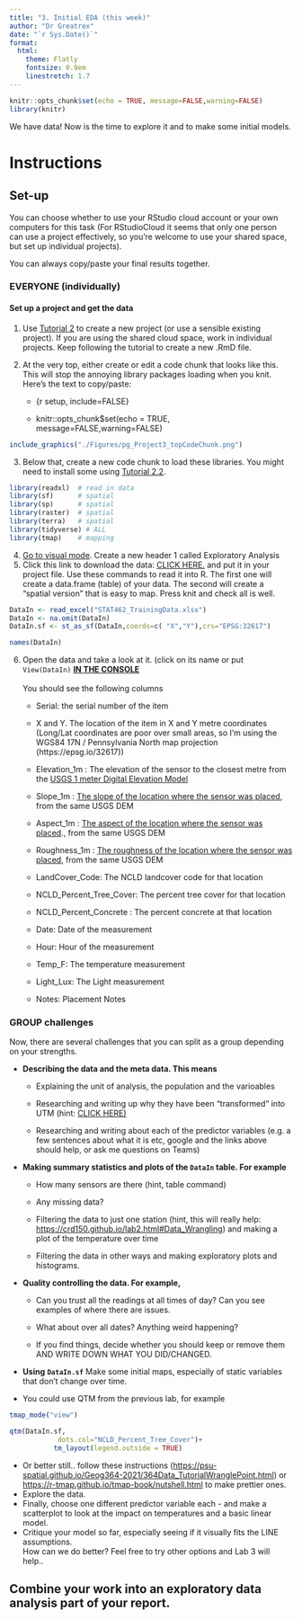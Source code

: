 ```yaml
---
title: "3. Initial EDA (this week)"
author: "Dr Greatrex"
date: "`r Sys.Date()`"
format:
  html: 
    theme: Flatly
    fontsize: 0.9em
    linestretch: 1.7
---
```


```r
knitr::opts_chunk$set(echo = TRUE, message=FALSE,warning=FALSE)
library(knitr)
```

We have data! Now is the time to explore it and to make some initial models.

# Instructions

## Set-up

You can choose whether to use your RStudio cloud account or your own computers for this task (For RStudioCloud it seems that only one person can use a project effectively, so you're welcome to use your shared space, but set up individual projects).

You can always copy/paste your final results together.

### EVERYONE (individually)

#### Set up a project and get the data

1.  Use [Tutorial 2](https://psu-spatial.github.io/Stat462-2023/in_S462_Tutorial2BeforeEachLab.html) to create a new project (or use a sensible existing project). If you are using the shared cloud space, work in individual projects. Keep following the tutorial to create a new .RmD file.

2.  At the very top, either create or edit a code chunk that looks like this. This will stop the annoying library packages loading when you knit. Here's the text to copy/paste:

    -   {r setup, include=FALSE}

    -   knitr::opts_chunk\$set(echo = TRUE, message=FALSE,warning=FALSE)

```r
include_graphics("./Figures/pg_Project3_topCodeChunk.png")
```

3.  Below that, create a new code chunk to load these libraries. You might need to install some using [Tutorial 2.2](https://psu-spatial.github.io/Stat462-2023/in_S462_Tutorial2BeforeEachLab.html#downloading-a-new-package).

```r
library(readxl)  # read in data
library(sf)      # spatial
library(sp)      # spatial
library(raster)  # spatial
library(terra)   # spatial
library(tidyverse) # ALL
library(tmap)    # mapping
```

4.  [Go to visual mode](https://psu-spatial.github.io/Stat462-2023/in_S462_Tutorial2BeforeEachLab.html#visual-mode). Create a new header 1 called Exploratory Analysis\
5.  Click this link to download the data: [CLICK HERE.](https://github.com/hgreatrex/Stat462-TemperatureDATA/blob/main/STAT462_TrainingData.xlsx?raw=true) and put it in your project file. Use these commands to read it into R. The first one will create a data.frame (table) of your data. The second will create a "spatial version" that is easy to map. Press knit and check all is well.

```r

DataIn <- read_excel("STAT462_TrainingData.xlsx")
DataIn <- na.omit(DataIn)
DataIn.sf <- st_as_sf(DataIn,coords=c( "X","Y"),crs="EPSG:32617")
```

```r
names(DataIn)
```

6.  Open the data and take a look at it. (click on its name or put `View(DataIn)` [**IN THE CONSOLE\
    \
    **]{.underline}You should see the following columns

    -   Serial: the serial number of the item

    -   X and Y. The location of the item in X and Y metre coordinates (Long/Lat coordinates are poor over small areas, so I'm using the WGS84 17N / Pennsylvania North map projection (https://epsg.io/32617))

    -   Elevation_1m : The elevation of the sensor to the closest metre from the [USGS 1 meter Digital Elevation Model](https://portal.opentopography.org/raster?opentopoID=OTNED.012021.4269.3)

    -   Slope_1m : [The slope of the location where the sensor was placed](https://www.e-education.psu.edu/geog480/node/490), from the same USGS DEM

    -   Aspect_1m : [The aspect of the location where the sensor was placed](https://www.e-education.psu.edu/geog480/node/490)., from the same USGS DEM

    -   Roughness_1m : [The roughness of the location where the sensor was placed](https://www.e-education.psu.edu/geog480/node/490), from the same USGS DEM

    -   LandCover_Code: The NCLD landcover code for that location

    -   NCLD_Percent_Tree_Cover: The percent tree cover for that location

    -   NCLD_Percent_Concrete : The percent concrete at that location

    -   Date: Date of the measurement

    -   Hour: Hour of the measurement

    -   Temp_F: The temperature measurement

    -   Light_Lux: The Light measurement

    -   Notes: Placement Notes

### GROUP challenges

Now, there are several challenges that you can split as a group depending on your strengths.

-   **Describing the data and the meta data. This means**

    -   Explaining the unit of analysis, the population and the varioables

    -   Researching and writing up why they have been "transformed" into UTM (hint: [CLICK HERE)](https://psu-spatial.github.io/Geog364-2021/pg_Tut11_spatial101.html#Tut11a_basics)

    -   Researching and writing about each of the predictor variables (e.g. a few sentences about what it is etc, google and the links above should help, or ask me questions on Teams)\

-   **Making summary statistics and plots of the `DataIn` table. For example**

    -   How many sensors are there (hint, table command)

    -   Any missing data?

    -   Filtering the data to just one station (hint, this will really help: <https://crd150.github.io/lab2.html#Data_Wrangling>) and making a plot of the temperature over time

    -   Filtering the data in other ways and making exploratory plots and histograms.\

-   **Quality controlling the data. For example,**

    -   Can you trust all the readings at all times of day? Can you see examples of where there are issues.

    -   What about over all dates? Anything weird happening?

    -   If you find things, decide whether you should keep or remove them AND WRITE DOWN WHAT YOU DID/CHANGED.\

-   **Using** **`DataIn.sf`** Make some initial maps, especially of static variables that don't change over time.

-   You could use QTM from the previous lab, for example

```r
tmap_mode("view")

qtm(DataIn.sf,
            dots.col="NCLD_Percent_Tree_Cover")+
           tm_layout(legend.outside = TRUE)

```

-   Or better still.. follow these instructions (<https://psu-spatial.github.io/Geog364-2021/364Data_TutorialWranglePoint.html>) or <https://r-tmap.github.io/tmap-book/nutshell.html> to make prettier ones.\
-   Explore the data.\
-   Finally, choose one different predictor variable each - and make a scatterplot to look at the impact on temperatures and a basic linear model.\
-   Critique your model so far, especially seeing if it visually fits the LINE assumptions. \
    How can we do better? Feel free to try other options and Lab 3 will help..

## Combine your work into an exploratory data analysis part of your report.
